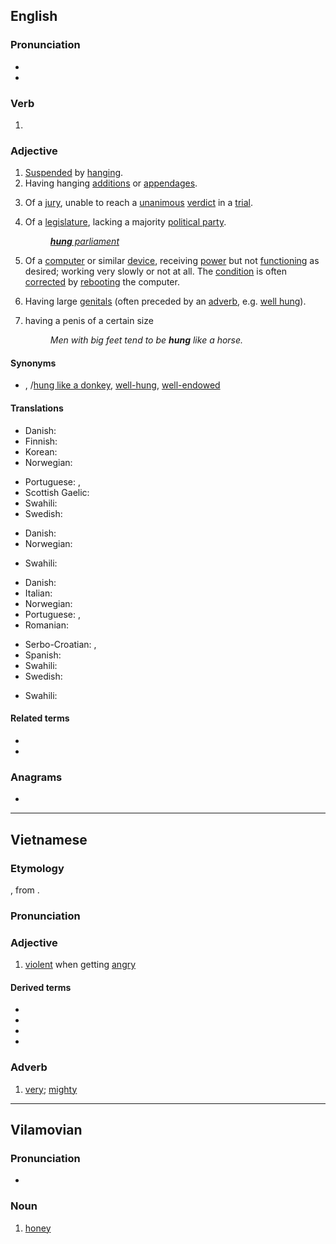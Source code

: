 {{also|hứng|Hung.}}
==English==

===Pronunciation===
* {{audio-IPA|en-us-hung.ogg|/ˈhʌŋ/|lang=en}}
* {{rhymes|ʌŋ|lang=en}}

===Verb===
{{head|en|verb form}}

# {{en-past of|hang}}

===Adjective===
{{en-adj}}

# [[suspend|Suspended]] by [[hang]]ing.
# Having hanging [[addition]]s or [[appendage]]s.
# {{lb|en|legal}} Of a [[jury]], unable to reach a [[unanimous]] [[verdict]] in a [[trial]].
# Of a [[legislature]], lacking a majority [[political party]].
#: ''[[hung parliament|'''hung''' parliament]]''
# {{lb|en|computing|colloquial}} Of a [[computer]] or similar [[device]], receiving [[power]] but not [[function]]ing as desired; working very slowly or not at all. The [[condition]] is often [[correct]]ed by [[reboot]]ing the computer.
# {{lb|en|colloquial|of a [[male]], vulgar}} Having large [[genitals]] (often preceded by an [[adverb]], e.g. [[well hung]]).
# {{lb|en|colloquial|of a man, slightly vulgar}} having a penis of a certain size
#: ''Men with big feet tend to be '''hung''' like a horse.''

====Synonyms====
* {{sense|endowed with a large penis}} {{l|en|horse-hung}}, {{l|en|hung like a horse}}/[[hung like a donkey]], [[well-hung]], [[well-endowed]]

====Translations====
{{trans-top|suspended by hanging}}
* Danish: {{t|da|ophængt}}
* Finnish: {{t+|fi|ripustettu}}
* Korean: {{t+|ko|중단|sc=Kore}}
* Norwegian: {{t|no|opphengt}}
{{trans-mid}}
* Portuguese: {{t+|pt|pendurado|m}}, {{t|pt|pendurada|f}}
* Scottish Gaelic: {{t|gd|crochte}}
* Swahili: {{t+|sw|anika}}
* Swedish: {{t|sv|upphängd}}
{{trans-bottom}}

{{trans-top|having with hanging additions or appendages}}
* Danish: {{t|da|behængt}}
* Norwegian: {{t|no|behengt}}
{{trans-mid}}
* Swahili: {{t+|sw|anika}}
{{trans-bottom}}

{{trans-top|having a large penis}}
* Danish: {{t|da|veludrustet}}
* Italian: {{t|it|ben dotato}}
* Norwegian: {{t|no|velutstyrt}}
* Portuguese: {{t+|pt|dotado}}, {{t|pt|bem-dotado}}
* Romanian: {{t|ro|pulos}}
{{trans-mid}}
* Serbo-Croatian: {{t+|sh|kurat}}, {{t|sh|курат}}
* Spanish: {{t+|es|vergón}}
* Swahili: {{t+|sw|anika}}
* Swedish: {{t+|sv|välutrustad}}
{{trans-bottom}}

{{trans-top|of a jury that is unable to reach a verdict}}
* Swahili: {{t+|sw|anika}}
{{trans-mid}}
{{trans-bottom}}

====Related terms====
* {{l|en|hanged}}
* {{l|en|hung parliament}}

===Anagrams===
* {{l|en|ungh}}

----

==Vietnamese==

===Etymology===
{{vi-etym-sino|凶}}, from {{etyl|ltc|vi}} {{m|ltc|tr=xjowng|凶}}.

===Pronunciation===
{{vi-ipa}}

===Adjective===
{{vi-adj}}

# [[violent]] when getting [[angry]]

====Derived terms====
* {{vi-l|hung dữ}}
* {{vi-l|hung hăng}}
* {{vi-l|hung tính}}
* {{vi-l|hung máu}}

===Adverb===
{{vi-adv}}

# {{lb|vi|dialectal|Thanh Hoá/Nghệ An/Hà Tĩnh dialects|colloquial}} [[very]]; [[mighty]]
#:{{ux|vi|Anh giống {{m|vi|con}} bọ '''hung'''.<br>Sao con lại giống con {{m|vi|bọ hung}} được?|Ya look a lawt like mah suhn.<br>How in the world do I look like a dung beetle?}}

----

==Vilamovian==

===Pronunciation===
* {{audio|Wym-hung (wersja Józefa Gary).ogg|Audio|lang=wym}}

===Noun===
{{wym-noun|m}}

# [[honey]]